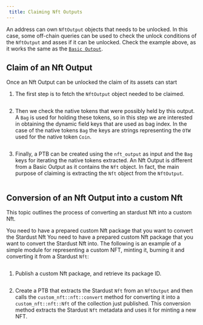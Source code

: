 ```yaml
---
 title: Claiming Nft Outputs
---
```


An address can own `NftOutput` objects that needs to be unlocked. 
In this case, some off-chain queries can be used to check the unlock conditions of the `NftOutput` and asses if it can be unlocked. 
Check the example above, as it works the same as the [`Basic Output`](basic.mdx).
    
## Claim of an Nft Output
Once an Nft Output can be unlocked the claim of its assets can start

1. The first step is to fetch the `NftOutput` object needed to be claimed.

<Tabs>
<TabItem value="rs" label="Rust">

```rust file=<rootDir>/docs/examples/rust/stardust/nft-output-claim.rs#L54-78
```

</TabItem>
<TabItem value="ts" label="TypeScript">

</TabItem>
</Tabs>


2. Then we check the native tokens that were possibly held by this output. A `Bag` is used for holding these tokens, so in this step we are interested in obtaining the dynamic field keys that are used as bag index. In the case of the native tokens `Bag` the keys are strings representing the `OTW` used for the native token `Coin`.

<Tabs>
<TabItem value="rs" label="Rust">

```rust file=<rootDir>/docs/examples/rust/stardust/nft-output-claim.rs#L80-L105
```

</TabItem>
<TabItem value="ts" label="TypeScript">

</TabItem>
</Tabs>

3. Finally, a PTB can be created using the `nft_output` as input and the `Bag` keys for iterating the native tokens extracted.
An Nft Output is different from a Basic Output as it contains the `Nft` object. 
In fact, the main purpose of claiming is extracting the `Nft` object from the `NftOutput`.

<Tabs>
<TabItem value="rs" label="Rust">

```rust file=<rootDir>/docs/examples/rust/stardust/nft-output-claim.rs#L107-L173
```

</TabItem>
<TabItem value="ts" label="TypeScript">

</TabItem>
</Tabs>

## Conversion of an Nft Output into a custom Nft
This topic outlines the process of converting an stardust Nft into a custom Nft.

You need to have a prepared custom Nft package that you want to convert the Stardust Nft You need to have a prepared custom Nft package that you want to convert the Stardust Nft into. 
The following is an example of a simple module for representing a custom NFT, minting it, burning it and converting it from a Stardust `Nft`:

<Tabs>
<TabItem value="move" label="Move">

```move file=<rootDir>/docs/examples/move/custom_nft/sources/nft.move
```

</TabItem>
<TabItem value="ts" label="TypeScript">

</TabItem>
</Tabs>


1. Publish a custom Nft package, and retrieve its package ID.

<Tabs>
<TabItem value="rs" label="Rust">

```rust file=<rootDir>/docs/examples/rust/stardust/nft-migration.rs#L210-L227
```

</TabItem>
<TabItem value="ts" label="TypeScript">

</TabItem>
</Tabs>

2. Create a PTB that extracts the Stardust `Nft` from an `NftOutput` and then calls the `custom_nft::nft::convert` method for converting it into a `custom_nft::nft::Nft` of the collection just published. 
This conversion method extracts the Stardust `Nft` metadata and uses it for minting a new NFT.

<Tabs>
<TabItem value="rs" label="Rust">

```rust file=<rootDir>/docs/examples/rust/stardust/nft-migration.rs#L84-L141
```

</TabItem>
<TabItem value="ts" label="TypeScript">

</TabItem>
</Tabs>

